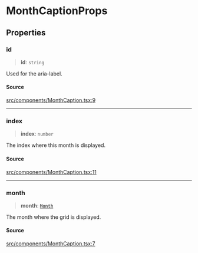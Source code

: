 # MonthCaptionProps

## Properties

<a id="id" name="id"></a>

### id

> **id**: `string`

Used for the aria-label.

#### Source

[src/components/MonthCaption.tsx:9](https://github.com/gpbl/react-day-picker/blob/next/src/components/MonthCaption.tsx#L9)

***

<a id="index" name="index"></a>

### index

> **index**: `number`

The index where this month is displayed.

#### Source

[src/components/MonthCaption.tsx:11](https://github.com/gpbl/react-day-picker/blob/next/src/components/MonthCaption.tsx#L11)

***

<a id="month" name="month"></a>

### month

> **month**: [`Month`](/docs/api/next/classes/Month.md)

The month where the grid is displayed.

#### Source

[src/components/MonthCaption.tsx:7](https://github.com/gpbl/react-day-picker/blob/next/src/components/MonthCaption.tsx#L7)
